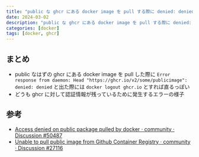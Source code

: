 ```yaml
---
title: "public な ghcr にある docker image を pull する際に denied: denied された場合は docker logout gchr.io すると解決する"
date: 2024-03-02
description: "public な ghcr にある docker image を pull する際に denied: denied された場合は docker logout gchr.io すると解決する"
categories: [docker]
tags: [docker, ghcr]
---
```


## まとめ

* public なはずの ghcr にある docker image を pull した際に `Error response from daemon: Head "https://ghcr.io/v2/some/publicimage": denied: denied` と出た際には `docker logout ghcr.io` とすれば直るっぽい
* どうも ghcr に対して認証情報が残っているために発生するエラーの様子


## 参考
* [Access denied on public package pulled by docker · community · Discussion #50487](https://togithub.com/orgs/community/discussions/50487)
* [Unable to pull public image from Github Container Registry · community · Discussion #27116](https://togithub.com/orgs/community/discussions/27116)
